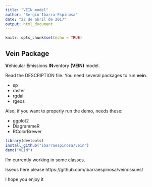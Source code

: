 ```yaml
---
title: "VEIN model"
author: "Sergio Ibarra-Espinosa"
date: "22 de abril de 2017"
output: html_document
---
```


```r
knitr::opts_chunk$set(echo = TRUE)
```

## Vein Package

**V**ehicular **E**missions **IN**ventory **(VEIN)** model.  

Read the DESCRIPTION file. You need several packages to run **vein**.

- sp
- raster
- rgdal
- rgeos

Also, if you want to properly run the demo, needs these:

- ggplot2
- DiagrammeR
- RColorBrewer


```r
library(devtools)
install_github("ibarraespinosa/vein")
demo("VEIN")
```

I'm currently working in some classes.

Isseus here please https://github.com/ibarraespinosa/vein/issues/

I hope you enjoy it
